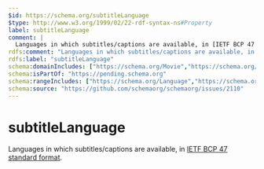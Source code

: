 ```yaml
---
$id: https://schema.org/subtitleLanguage
$type: http://www.w3.org/1999/02/22-rdf-syntax-ns#Property
label: subtitleLanguage
comment: |
  Languages in which subtitles/captions are available, in [IETF BCP 47 standard format](http://tools.ietf.org/html/bcp47).
rdfs:comment: "Languages in which subtitles/captions are available, in [IETF BCP 47 standard format](http://tools.ietf.org/html/bcp47)."
rdfs:label: "subtitleLanguage"
schema:domainIncludes: ["https://schema.org/Movie","https://schema.org/BroadcastEvent","https://schema.org/TVEpisode","https://schema.org/ScreeningEvent"]
schema:isPartOf: "https://pending.schema.org"
schema:rangeIncludes: ["https://schema.org/Language","https://schema.org/Text"]
schema:source: "https://github.com/schemaorg/schemaorg/issues/2110"
---
```


# subtitleLanguage

Languages in which subtitles/captions are available, in [IETF BCP 47 standard format](http://tools.ietf.org/html/bcp47).

